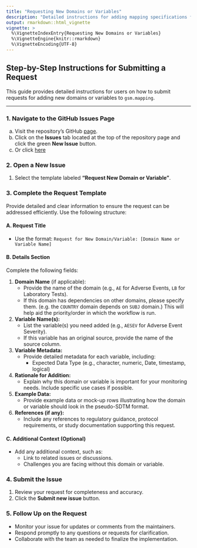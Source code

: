 ```yaml
---
title: "Requesting New Domains or Variables"
description: "Detailed instructions for adding mapping specifications for a new domain or a new variable in an existing domain."
output: rmarkdown::html_vignette
vignette: >
  %\VignetteIndexEntry{Requesting New Domains or Variables}
  %\VignetteEngine{knitr::rmarkdown}
  %\VignetteEncoding{UTF-8}
---
```


## Step-by-Step Instructions for Submitting a Request

This guide provides detailed instructions for users on how to submit requests for adding new domains or variables to `gsm.mapping`.

------------------------------------------------------------------------

### 1. **Navigate to the GitHub Issues Page**

a.  Visit the repository's GitHub [page](https://github.com/Gilead-BioStats/gsm.mapping).
b.  Click on the **Issues** tab located at the top of the repository page and click the green **New Issue** button.
c.  Or click [here](https://github.com/Gilead-BioStats/gsm.mapping/issues/new/choose)

### 2. **Open a New Issue**

1.  Select the template labeled **"Request New Domain or Variable"**.

### 3. **Complete the Request Template**

Provide detailed and clear information to ensure the request can be addressed efficiently. Use the following structure:

#### A. **Request Title**

-   Use the format: `Request for New Domain/Variable: [Domain Name or Variable Name]`

#### B. **Details Section**

Complete the following fields:

1.  **Domain Name** (if applicable):
    -   Provide the name of the domain (e.g., `AE` for Adverse Events, `LB` for Laboratory Tests).
    -   If this domain has dependencies on other domains, please specify them. (e.g. the `COUNTRY` domain depends on `SUBJ` domain.) This will help aid the priority/order in which the workflow is run.
2.  **Variable Name(s):**
    -   List the variable(s) you need added (e.g., `AESEV` for Adverse Event Severity).
    -   If this variable has an original source, provide the name of the source column.
3.  **Variable Metadata:**
    -   Provide detailed metadata for each variable, including:
        -   Expected Data Type (e.g., character, numeric, Date, timestamp, logical)
4.  **Rationale for Addition:**
    -   Explain why this domain or variable is important for your monitoring needs. Include specific use cases if possible.
5.  **Example Data:**
    -   Provide example data or mock-up rows illustrating how the domain or variable should look in the pseudo-SDTM format.
6.  **References (if any):**
    -   Include any references to regulatory guidance, protocol requirements, or study documentation supporting this request.

#### C. **Additional Context (Optional)**

-   Add any additional context, such as:
    -   Link to related issues or discussions.
    -   Challenges you are facing without this domain or variable.

### 4. **Submit the Issue**

1.  Review your request for completeness and accuracy.
2.  Click the **Submit new issue** button.

### 5. **Follow Up on the Request**

-   Monitor your issue for updates or comments from the maintainers.
-   Respond promptly to any questions or requests for clarification.
-   Collaborate with the team as needed to finalize the implementation.
